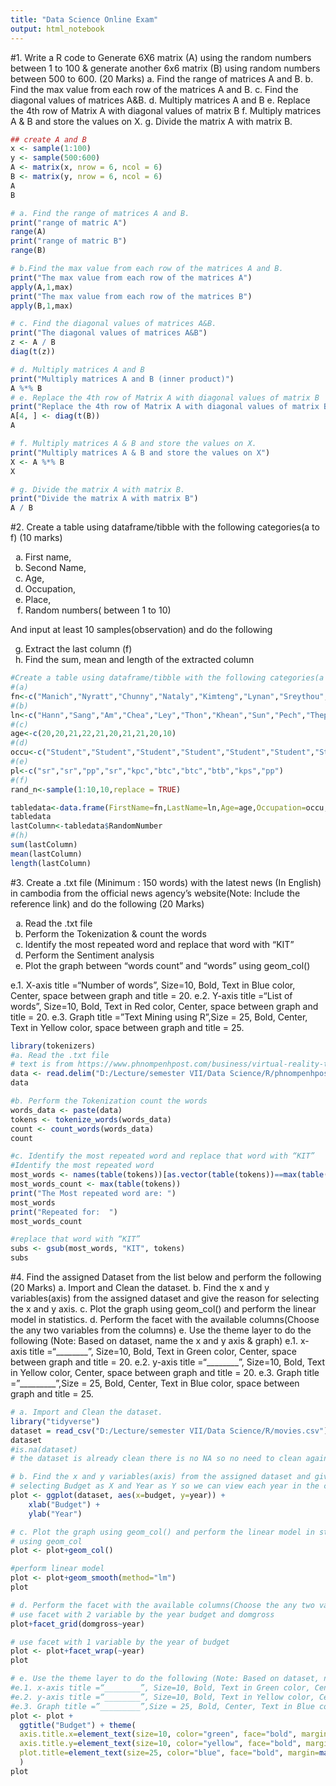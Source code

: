 ---
title: "Data Science Online Exam"
output: html_notebook
---


#1. Write a R code to Generate 6X6 matrix (A) using the random numbers between 1 to 100
&amp; generate another 6x6 matrix (B) using random numbers between 500 to 600.
(20 Marks)
a. Find the range of matrices A and B.
b. Find the max value from each row of the matrices A and B.
c. Find the diagonal values of matrices A&amp;B.
d. Multiply matrices A and B
e. Replace the 4th row of Matrix A with diagonal values of matrix B
f. Multiply matrices A &amp; B and store the values on X.
g. Divide the matrix A with matrix B.

```{r}
## create A and B
x <- sample(1:100)
y <- sample(500:600)
A <- matrix(x, nrow = 6, ncol = 6)
B <- matrix(y, nrow = 6, ncol = 6)
A
B

# a. Find the range of matrices A and B.
print("range of matric A")
range(A)
print("range of matric B")
range(B)

# b.Find the max value from each row of the matrices A and B.
print("The max value from each row of the matrices A")
apply(A,1,max)
print("The max value from each row of the matrices B")
apply(B,1,max)

# c. Find the diagonal values of matrices A&B.
print("The diagonal values of matrices A&B")
z <- A / B
diag(t(z))

# d. Multiply matrices A and B
print("Multiply matrices A and B (inner product)")
A %*% B
# e. Replace the 4th row of Matrix A with diagonal values of matrix B
print("Replace the 4th row of Matrix A with diagonal values of matrix B")
A[4, ] <- diag(t(B))
A

# f. Multiply matrices A & B and store the values on X.
print("Multiply matrices A & B and store the values on X")
X <- A %*% B
X

# g. Divide the matrix A with matrix B.
print("Divide the matrix A with matrix B")
A / B
```



#2. Create a table using dataframe/tibble with the following categories(a to f) (10 marks)

a. First name,
b. Second Name,
c. Age,
d. Occupation,
e. Place,
f. Random numbers( between 1 to 10)

And input at least 10 samples(observation) and do the following

g. Extract the last column (f)
h. Find the sum, mean and length of the extracted column

```{r}
#Create a table using dataframe/tibble with the following categories(a to f)
#(a)
fn<-c("Manich","Nyratt","Chunny","Nataly","Kimteng","Lynan","Sreythou","Jenny","Sokmeng","Wann")
#(b)
ln<-c("Hann","Sang","Am","Chea","Ley","Thon","Khean","Sun","Pech","Thep")
#(c)
age<-c(20,20,21,22,21,20,21,21,20,10)
#(d)
occu<-c("Student","Student","Student","Student","Student","Student","Student","Student","Student","Student")
#(e)
pl<-c("sr","sr","pp","sr","kpc","btc","btc","btb","kps","pp")
#(f)
rand_n<-sample(1:10,10,replace = TRUE)

tabledata<-data.frame(FirstName=fn,LastName=ln,Age=age,Occupation=occu,Place=pl,RandomNumber=rand_n)
tabledata
lastColumn<-tabledata$RandomNumber
#(h)
sum(lastColumn)
mean(lastColumn)
length(lastColumn)
```



#3. Create a .txt file (Minimum : 150 words) with the latest news (In English) in cambodia from
the official news agency’s website(Note: Include the reference link) and do the following
(20 Marks)

a. Read the .txt file
b. Perform the Tokenization &amp; count the words
c. Identify the most repeated word and replace that word with “KIT”
d. Perform the Sentiment analysis
e. Plot the graph between “words count” and “words” using geom_col()

e.1. X-axis title =“Number of words”, Size=10, Bold, Text in Blue color,
Center, space between graph and title = 20.
e.2. Y-axis title =“List of words”, Size=10, Bold, Text in Red color,
Center, space between graph and title = 20.
e.3. Graph title =”Text Mining using R”,Size = 25, Bold, Center, Text in
Yellow color, space between graph and title = 25.

```{r}
library(tokenizers)
#a. Read the .txt file
# text is from https://www.phnompenhpost.com/business/virtual-reality-tech-catching-eyes-local-businesses
data <- read.delim("D:/Lecture/semester VII/Data Science/R/phnompenhpost.txt")
data

#b. Perform the Tokenization count the words
words_data <- paste(data)
tokens <- tokenize_words(words_data)
count <- count_words(words_data)
count

#c. Identify the most repeated word and replace that word with “KIT”
#Identify the most repeated word
most_words <- names(table(tokens))[as.vector(table(tokens))==max(table(tokens))]
most_words_count <- max(table(tokens))
print("The Most repeated word are: ")
most_words
print("Repeated for:  ")
most_words_count

#replace that word with “KIT”
subs <- gsub(most_words, "KIT", tokens)
subs

```



#4. Find the assigned Dataset from the list below and perform the following (20 Marks)
a. Import and Clean the dataset.
b. Find the x and y variables(axis) from the assigned dataset and give the reason for
selecting the x and y axis.
c. Plot the graph using geom_col() and perform the linear model in statistics.
d. Perform the facet with the available columns(Choose the any two variables from the
columns)
e. Use the theme layer to do the following (Note: Based on dataset, name the x and y axis &amp;
graph)
e.1. x-axis title =“________”, Size=10, Bold, Text in Green color, Center, space
between graph and title = 20.
e.2. y-axis title =“________”, Size=10, Bold, Text in Yellow color, Center, space
between graph and title = 20.
e.3. Graph title =”_________”,Size = 25, Bold, Center, Text in Blue color, space
between graph and title = 25.


```{r}
# a. Import and Clean the dataset.
library("tidyverse")
dataset = read_csv("D:/Lecture/semester VII/Data Science/R/movies.csv")
dataset
#is.na(dataset)
# the dataset is already clean there is no NA so no need to clean again.

# b. Find the x and y variables(axis) from the assigned dataset and give the reason for
# selecting Budget as X and Year as Y so we can view each year in the column graph that may easy to understand.
plot <- ggplot(dataset, aes(x=budget, y=year)) + 
    xlab("Budget") +
    ylab("Year")

# c. Plot the graph using geom_col() and perform the linear model in statistics.
# using geom_col
plot <- plot+geom_col()

#perform linear model
plot <- plot+geom_smooth(method="lm")
plot

# d. Perform the facet with the available columns(Choose the any two variables from the columns)
# use facet with 2 variable by the year budget and domgross
plot+facet_grid(domgross~year)

# use facet with 1 variable by the year of budget
plot <- plot+facet_wrap(~year)
plot

# e. Use the theme layer to do the following (Note: Based on dataset, name the x and y axis graph)
#e.1. x-axis title =“________”, Size=10, Bold, Text in Green color, Center, space between graph and title = 20.
#e.2. y-axis title =“________”, Size=10, Bold, Text in Yellow color, Center, space between graph and title = 20.
#e.3. Graph title =”_________”,Size = 25, Bold, Center, Text in Blue color, space between graph and title = 25.
plot <- plot +
  ggtitle("Budget") + theme(
  axis.title.x=element_text(size=10, color="green", face="bold", margin=margin(t=20,r=20,b=0,l=0)),
  axis.title.y=element_text(size=10, color="yellow", face="bold", margin=margin(t=0,r=20,b=0,l=20)),
  plot.title=element_text(size=25, color="blue", face="bold", margin=margin(t=25,r=0,b=25,l=0))
  )
plot
```


